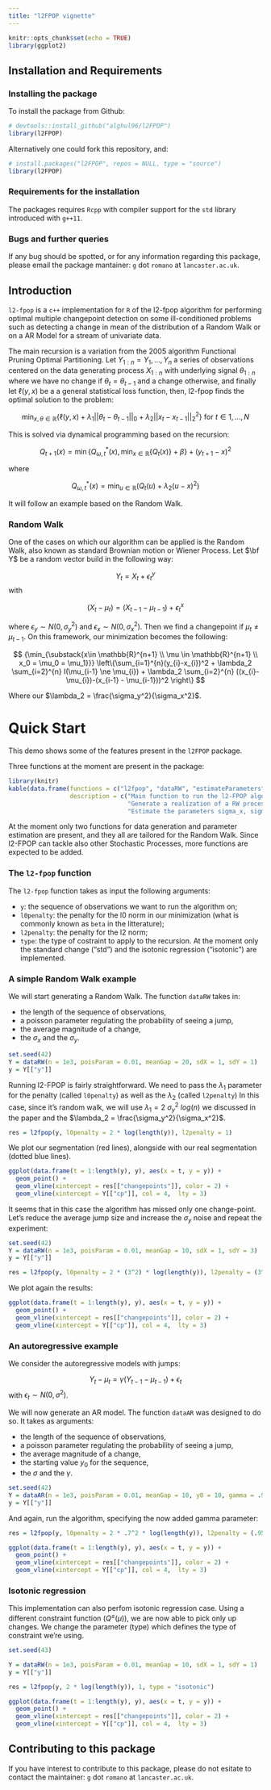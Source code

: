 ```yaml
---
title: "l2FPOP vignette"
---
```


```r
knitr::opts_chunk$set(echo = TRUE)
library(ggplot2)
```

## Installation and Requirements

### Installing the package

To install the package from Github: 

```r
# devtools::install_github("alghul96/l2FPOP")
library(l2FPOP)
```


Alternatively one could fork this repository, and: 

```r
# install.packages("l2FPOP", repos = NULL, type = "source")
library(l2FPOP)
```


### Requirements for the installation

The packages requires `Rcpp` with compiler support for the `std` library introduced with `g++11`.


### Bugs and further queries

If any bug should be spotted, or for any information regarding this package, please email the package mantainer: `g` dot `romano` at `lancaster.ac.uk`.

## Introduction

`l2-fpop` is a `c++` implementation for `R` of the l2-fpop algorithm for performing optimal multiple changepoint detection on some ill-conditioned problems such as detecting a change in mean of the distribution of a Random Walk or on a AR Model for a stream of univariate data.

The main recursion is a variation from the 2005 algorithm Functional Pruning Optimal Partitioning. Let $Y_{1:n} = {Y_1, \dots, Y_n}$ a series of observations centered on the data generating process $X_{1:n}$ with underlying signal $\theta_{1:n}$ where we have no change if $\theta_t = \theta_{t-1}$ and a change otherwise, and finally let $\ell(y, x)$ be a a general statistical loss function, then, l2-fpop finds the optimal solution to the problem:

$$
 \min_{x, \theta \in \mathbb{R}} \left\{  \ell(y, x) + \lambda_1 ||\theta_t - \theta_{t - 1}||_0 + \lambda_2 ||x_t - x_{t - 1}||_2^2 \right\} \ \text{for} \ t \in {1, ..., N}
$$

This is solved via dynamical programming based on the recursion:

$$
Q_{t+1}(x) = \min \left\lbrace Q^*_{\omega,t}(x),\,\min_{x \in \mathbb{R}}\{Q_{t}(x)\} + \beta \right\rbrace + (y_{t+1}-x)^2
$$

where

$$
Q^*_{\omega,t}(x) = \min_{u \in \mathbb{R}}\left(Q_{t}(u) + \lambda_2 (u-x)^2 \right)
$$

It will follow an example based on the Random Walk. 

### Random Walk

One of the cases on which our algorithm can be applied is the Random Walk, also known as standard Brownian motion or Wiener Process. Let $\bf Y$ be a random vector build in the following way:

$$
Y_t = X_t + \epsilon_t^y
$$
with

$$
(X_{t} - \mu_{t}) = (X_{t-1} - \mu_{t-1}) + \epsilon_{t}^x
$$

where $\epsilon_y \sim N(0, \sigma^2_y)$ and $\epsilon_x \sim N(0, \sigma^2_x)$. Then we find a changepoint if $\mu_t \neq \mu_{t-1}$. On this framework, our minimization becomes the following: 

$$
{\min_{\substack{x\in \mathbb{R}^{n+1} \\ \mu \in \mathbb{R}^{n+1} \\ x_0 = \mu_0 = \mu_1}}} 
 \left\{\sum_{i=1}^{n}(y_{i}-x_{i})^2 + \lambda_2 \sum_{i=2}^{n} I(\mu_{i-1} \ne \mu_{i}) + \lambda_2 \sum_{i=2}^{n} ((x_{i}-\mu_{i})-(x_{i-1} - \mu_{i-1}))^2 \right\}
$$

Where our $\lambda_2 = \frac{\sigma_y^2}{\sigma_x^2}$.

# Quick Start

This demo shows some of the features present in the `l2FPOP` package. 

Three functions at the moment are present in the package:

```r
library(knitr)
kable(data.frame(functions = c("l2fpop", "dataRW", "estimateParameters"), 
                 description = c("Main function to run the l2-FPOP algorithm on a sequence of observations",
                                 "Generate a realization of a RW process plus noise",
                                 "Estimate the parameters sigma_x, sigma_y of a RW")), format = "markdown")
```

At the moment only two functions for data generation and parameter estimation are present, and they all are tailored for the Random Walk. Since l2-FPOP can tackle also other Stochastic Processes, more functions are expected to be added.

### The `l2-fpop` function

The `l2-fpop` function takes as input the following arguments:

- `y`: the sequence of observations we want to run the algorithm on;
- `l0penalty`: the penalty for the l0 norm in our minimization (what is commonly known as `beta` in the litterature);
- `l2penalty`: the penalty for the l2 norm;
- `type`: the type of costraint to apply to the recursion. At the moment only the standard change ("std") and the isotonic regression ("isotonic") are implemented.

### A simple Random Walk example

We will start generating a Random Walk. The function `dataRW` takes in:

- the length of the sequence of observations,
- a poisson parameter regulating the probability of seeing a jump,
- the average magnitude of a change,
- the $\sigma_x$ and the $\sigma_y$.

```r
set.seed(42)
Y = dataRW(n = 1e3, poisParam = 0.01, meanGap = 20, sdX = 1, sdY = 1)
y = Y[["y"]]
```

Running l2-FPOP is fairly straightforward. We need to pass the $\lambda_1$ parameter for the penalty (called `l0penalty`) as well as the $\lambda_2$ (called `l2penalty`)
In this case, since it's random walk, we will use $\lambda_1 = 2 \ \sigma_y^2 \ log(n)$ we discussed in the paper and the $\lambda_2 = \frac{\sigma_y^2}{\sigma_x^2}$.

```r
res = l2fpop(y, l0penalty = 2 * log(length(y)), l2penalty = 1)
```

We plot our segmentation (red lines), alongside with our real segmentation (dotted blue lines).

```r
ggplot(data.frame(t = 1:length(y), y), aes(x = t, y = y)) +
  geom_point() +
  geom_vline(xintercept = res[["changepoints"]], color = 2) +
  geom_vline(xintercept = Y[["cp"]], col = 4,  lty = 3)
```

It seems that in this case the algorithm has missed only one change-point. Let's reduce the average jump size and increase the $\sigma_y$ noise and repeat the experiment:

```r
set.seed(42)
Y = dataRW(n = 1e3, poisParam = 0.01, meanGap = 10, sdX = 1, sdY = 3)
y = Y[["y"]]

res = l2fpop(y, l0penalty = 2 * (3^2) * log(length(y)), l2penalty = (3^2) / 1)
```

We plot again the results:

```r
ggplot(data.frame(t = 1:length(y), y), aes(x = t, y = y)) +
  geom_point() +
  geom_vline(xintercept = res[["changepoints"]], color = 2) +
  geom_vline(xintercept = Y[["cp"]], col = 4,  lty = 3)
```

### An autoregressive example

We consider the autoregressive models with jumps:

$$
Y_t - \mu_t = \gamma (Y_{t-1} - \mu_{t - 1}) + \epsilon_t
$$
with $\epsilon_t \sim N(0, \sigma^2)$.

We will now generate an AR model. The function `dataAR` was designed to do so. It takes as arguments:

- the length of the sequence of observations,
- a poisson parameter regulating the probability of seeing a jump,
- the average magnitude of a change,
- the starting value $y_0$ for the sequence,
- the $\sigma$ and the $\gamma$.

```r
set.seed(42)
Y = dataAR(n = 1e3, poisParam = 0.01, meanGap = 10, y0 = 10, gamma = .95, sd = 1)
y = Y[["y"]]
```

And again, run the algorithm, specifying the now added gamma parameter:

```r
res = l2fpop(y, l0penalty = 2 * .7^2 * log(length(y)), l2penalty = (.95^2) / (2 * 1^2), gamma = .95)

ggplot(data.frame(t = 1:length(y), y), aes(x = t, y = y)) +
  geom_point() +
  geom_vline(xintercept = res[["changepoints"]], color = 2) +
  geom_vline(xintercept = Y[["cp"]], col = 4,  lty = 3)
```

### Isotonic regression

This implementation can also perfom isotonic regression case. Using a different constraint function ($Q^{\leq}(\mu)$), we are now able to pick only up changes. We change the parameter (type) which defines the type of constraint we're using.

```r
set.seed(43)

Y = dataRW(n = 1e3, poisParam = 0.01, meanGap = 10, sdX = 1, sdY = 1)
y = Y[["y"]]

res = l2fpop(y, 2 * log(length(y)), 1, type = "isotonic")

ggplot(data.frame(t = 1:length(y), y), aes(x = t, y = y)) +
  geom_point() +
  geom_vline(xintercept = res[["changepoints"]], color = 2) +
  geom_vline(xintercept = Y[["cp"]], col = 4,  lty = 3)
```

## Contributing to this package

If you have interest to contribute to this package, please do not esitate to contact the maintainer:  `g` dot `romano` at `lancaster.ac.uk`.